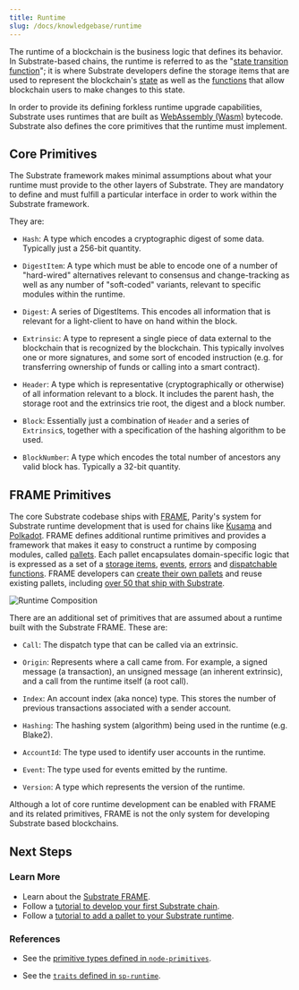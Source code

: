 ```yaml
---
title: Runtime
slug: /docs/knowledgebase/runtime
---
```


The runtime of a blockchain is the business logic that defines its behavior. In Substrate-based
chains, the runtime is referred to as the
"[state transition function](../../knowledgebase/getting-started/glossary#state-transition-function-stf)";
it is where Substrate developers define the storage items that are used to represent the
blockchain's [state](../../knowledgebase/getting-started/glossary#state) as well as the
[functions](../../knowledgebase/learn-substrate/extrinsics) that allow blockchain users to make
changes to this state.

In order to provide its defining forkless runtime upgrade capabilities, Substrate uses runtimes that
are built as [WebAssembly (Wasm)](../../knowledgebase/getting-started/glossary#webassembly-wasm)
bytecode. Substrate also defines the
core primitives that the runtime must
implement.

## Core Primitives

The Substrate framework makes minimal assumptions about what your runtime must provide to the other
layers of Substrate. They are mandatory to define and must fulfill a particular interface in order
to work within the Substrate framework.

They are:

- `Hash`: A type which encodes a cryptographic digest of some data. Typically just a 256-bit
  quantity.

- `DigestItem`: A type which must be able to encode one of a number of "hard-wired" alternatives
  relevant to consensus and change-tracking as well as any number of "soft-coded" variants, relevant
  to specific modules within the runtime.

- `Digest`: A series of DigestItems. This encodes all information that is relevant for a
  light-client to have on hand within the block.

- `Extrinsic`: A type to represent a single piece of data external to the blockchain that is
  recognized by the blockchain. This typically involves one or more signatures, and some sort of
  encoded instruction (e.g. for transferring ownership of funds or calling into a smart contract).

- `Header`: A type which is representative (cryptographically or otherwise) of all information
  relevant to a block. It includes the parent hash, the storage root and the extrinsics trie root,
  the digest and a block number.

- `Block`: Essentially just a combination of `Header` and a series of `Extrinsic`s, together with a
  specification of the hashing algorithm to be used.

- `BlockNumber`: A type which encodes the total number of ancestors any valid block has. Typically a
  32-bit quantity.

## FRAME Primitives

The core Substrate codebase ships with [FRAME](../../knowledgebase/runtime/frame), Parity's system
for Substrate runtime development that is used for chains like
[Kusama](https://github.com/paritytech/polkadot/blob/master/runtime/kusama/src/lib.rs) and
[Polkadot](https://github.com/paritytech/polkadot/blob/master/runtime/polkadot/src/lib.rs). FRAME
defines additional runtime primitives and
provides a framework that makes it easy to construct a runtime by composing modules, called
[pallets](../../knowledgebase/runtime/pallets). Each pallet encapsulates domain-specific logic that is expressed as a set of a
[storage items](../../knowledgebase/runtime/storage), [events](../../knowledgebase/runtime/events),
[errors](../../knowledgebase/runtime/errors) and
[dispatchable functions](../../knowledgebase/getting-started/glossary#dispatch). FRAME developers
can [create their own pallets](../../knowledgebase/runtime/pallets) and reuse existing pallets,
including [over 50 that ship with Substrate](../../knowledgebase/runtime/frame#prebuilt-pallets).

![Runtime Composition](assets/frame-runtime.png)

There are an additional set of primitives that are assumed about a runtime built with the Substrate
FRAME. These are:

- `Call`: The dispatch type that can be called via an extrinsic.

- `Origin`: Represents where a call came from. For example, a signed message (a transaction), an
  unsigned message (an inherent extrinsic), and a call from the runtime itself (a root call).

- `Index`: An account index (aka nonce) type. This stores the number of previous transactions
  associated with a sender account.

- `Hashing`: The hashing system (algorithm) being used in the runtime (e.g. Blake2).

- `AccountId`: The type used to identify user accounts in the runtime.

- `Event`: The type used for events emitted by the runtime.

- `Version`: A type which represents the version of the runtime.

Although a lot of core runtime development can be enabled with FRAME and 
its related primitives, FRAME is not the only system for developing 
Substrate based blockchains.

## Next Steps

### Learn More

- Learn about the [Substrate FRAME](../../knowledgebase/runtime/frame).
- Follow a
  [tutorial to develop your first Substrate chain](../../tutorials/create-your-first-substrate-chain/).
- Follow a [tutorial to add a pallet to your Substrate runtime](../../tutorials/add-a-pallet/).

### References

- See the
  [primitive types defined in `node-primitives`](https://substrate.dev/rustdocs/v3.0.0/node_primitives/index.html).

- See the
  [`traits` defined in `sp-runtime`](https://substrate.dev/rustdocs/v3.0.0/sp_runtime/traits/index.html).
